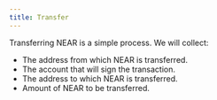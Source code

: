 ```yaml
---
title: Transfer
---
```


Transferring NEAR is a simple process. We will collect:

- The address from which NEAR is transferred.
- The account that will sign the transaction.
- The address to which NEAR is transferred.
- Amount of NEAR to be transferred.
